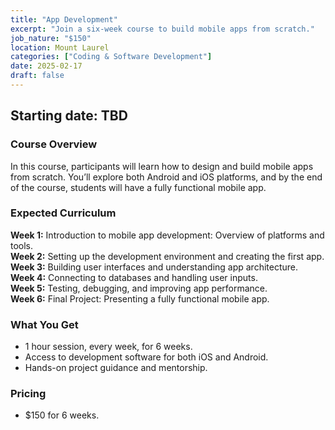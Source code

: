 ```yaml
---
title: "App Development"
excerpt: "Join a six-week course to build mobile apps from scratch."
job_nature: "$150"
location: Mount Laurel
categories: ["Coding & Software Development"]
date: 2025-02-17
draft: false
---
```


## Starting date: TBD

### Course Overview
In this course, participants will learn how to design and build mobile apps from scratch. You’ll explore both Android and iOS platforms, and by the end of the course, students will have a fully functional mobile app.

### Expected Curriculum
**Week 1:** Introduction to mobile app development: Overview of platforms and tools.  
**Week 2:** Setting up the development environment and creating the first app.  
**Week 3:** Building user interfaces and understanding app architecture.  
**Week 4:** Connecting to databases and handling user inputs.  
**Week 5:** Testing, debugging, and improving app performance.  
**Week 6:** Final Project: Presenting a fully functional mobile app.

### What You Get

- 1 hour session, every week, for 6 weeks.
- Access to development software for both iOS and Android.
- Hands-on project guidance and mentorship.

### Pricing
- $150 for 6 weeks.

